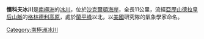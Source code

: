 {{coord|84|11|S|164|40|E|display=title}}

'''懷科夫冰川'''是[[南極洲|南極洲]]的[[冰川|冰川]]，位於[[沙克爾頓海岸|沙克爾頓海岸]]，全長11公里，流經[[亞歷山德拉皇后山脈|亞歷山德拉皇后山脈]]的[[格林德利高原|格林德利高原]]，處於[[蘭平峰|蘭平峰]]以北，以[[美國|美國]]研究隊的氣象學家命名。

{{DEFAULTSORT:Wyckoff Glacier}}
[[Category:南極洲冰川|Category:南極洲冰川]]


{{ShackletonCoast-geo-stub}}